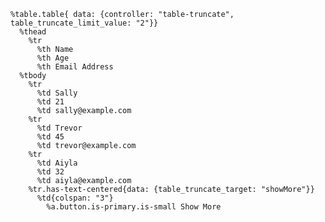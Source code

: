 ```haml
%table.table{ data: {controller: "table-truncate", table_truncate_limit_value: "2"}}
  %thead
    %tr
      %th Name
      %th Age
      %th Email Address
  %tbody
    %tr
      %td Sally
      %td 21
      %td sally@example.com
    %tr
      %td Trevor
      %td 45
      %td trevor@example.com
    %tr
      %td Aiyla
      %td 32
      %td aiyla@example.com
    %tr.has-text-centered{data: {table_truncate_target: "showMore"}}
      %td{colspan: "3"}
        %a.button.is-primary.is-small Show More
```